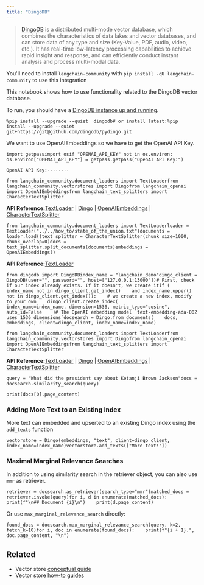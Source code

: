 ```yaml
---
title: "DingoDB"
---
```


> [DingoDB](https://dingodb.readthedocs.io/en/latest/) is a distributed multi-mode vector database, which combines the characteristics of data lakes and vector databases, and can store data of any type and size (Key-Value, PDF, audio, video, etc.). It has real-time low-latency processing capabilities to achieve rapid insight and response, and can efficiently conduct instant analysis and process multi-modal data.

You'll need to install `langchain-community` with `pip install -qU langchain-community` to use this integration

This notebook shows how to use functionality related to the DingoDB vector database.

To run, you should have a [DingoDB instance up and running](https://github.com/dingodb/dingo-deploy/blob/main/README.md).

```
%pip install --upgrade --quiet  dingodb# or install latest:%pip install --upgrade --quiet  git+https://git@github.com/dingodb/pydingo.git
```

We want to use OpenAIEmbeddings so we have to get the OpenAI API Key.

```
import getpassimport osif "OPENAI_API_KEY" not in os.environ:    os.environ["OPENAI_API_KEY"] = getpass.getpass("OpenAI API Key:")
```

```
OpenAI API Key:········
```

```
from langchain_community.document_loaders import TextLoaderfrom langchain_community.vectorstores import Dingofrom langchain_openai import OpenAIEmbeddingsfrom langchain_text_splitters import CharacterTextSplitter
```

**API Reference:**[TextLoader](https://python.langchain.com/api_reference/community/document_loaders/langchain_community.document_loaders.text.TextLoader.html) | [Dingo](https://python.langchain.com/api_reference/community/vectorstores/langchain_community.vectorstores.dingo.Dingo.html) | [OpenAIEmbeddings](https://python.langchain.com/api_reference/openai/embeddings/langchain_openai.embeddings.base.OpenAIEmbeddings.html) | [CharacterTextSplitter](https://python.langchain.com/api_reference/text_splitters/character/langchain_text_splitters.character.CharacterTextSplitter.html)

```
from langchain_community.document_loaders import TextLoaderloader = TextLoader("../../how_to/state_of_the_union.txt")documents = loader.load()text_splitter = CharacterTextSplitter(chunk_size=1000, chunk_overlap=0)docs = text_splitter.split_documents(documents)embeddings = OpenAIEmbeddings()
```

**API Reference:**[TextLoader](https://python.langchain.com/api_reference/community/document_loaders/langchain_community.document_loaders.text.TextLoader.html)

```
from dingodb import DingoDBindex_name = "langchain_demo"dingo_client = DingoDB(user="", password="", host=["127.0.0.1:13000"])# First, check if our index already exists. If it doesn't, we create itif (    index_name not in dingo_client.get_index()    and index_name.upper() not in dingo_client.get_index()):    # we create a new index, modify to your own    dingo_client.create_index(        index_name=index_name, dimension=1536, metric_type="cosine", auto_id=False    )# The OpenAI embedding model `text-embedding-ada-002 uses 1536 dimensions`docsearch = Dingo.from_documents(    docs, embeddings, client=dingo_client, index_name=index_name)
```

```
from langchain_community.document_loaders import TextLoaderfrom langchain_community.vectorstores import Dingofrom langchain_openai import OpenAIEmbeddingsfrom langchain_text_splitters import CharacterTextSplitter
```

**API Reference:**[TextLoader](https://python.langchain.com/api_reference/community/document_loaders/langchain_community.document_loaders.text.TextLoader.html) | [Dingo](https://python.langchain.com/api_reference/community/vectorstores/langchain_community.vectorstores.dingo.Dingo.html) | [OpenAIEmbeddings](https://python.langchain.com/api_reference/openai/embeddings/langchain_openai.embeddings.base.OpenAIEmbeddings.html) | [CharacterTextSplitter](https://python.langchain.com/api_reference/text_splitters/character/langchain_text_splitters.character.CharacterTextSplitter.html)

```
query = "What did the president say about Ketanji Brown Jackson"docs = docsearch.similarity_search(query)
```

```
print(docs[0].page_content)
```

### Adding More Text to an Existing Index

More text can embedded and upserted to an existing Dingo index using the `add_texts` function

```
vectorstore = Dingo(embeddings, "text", client=dingo_client, index_name=index_name)vectorstore.add_texts(["More text!"])
```

### Maximal Marginal Relevance Searches

In addition to using similarity search in the retriever object, you can also use `mmr` as retriever.

```
retriever = docsearch.as_retriever(search_type="mmr")matched_docs = retriever.invoke(query)for i, d in enumerate(matched_docs):    print(f"\n## Document {i}\n")    print(d.page_content)
```

Or use `max_marginal_relevance_search` directly:

```
found_docs = docsearch.max_marginal_relevance_search(query, k=2, fetch_k=10)for i, doc in enumerate(found_docs):    print(f"{i + 1}.", doc.page_content, "\n")
```

## Related

* Vector store [conceptual guide](/src/oss/concepts/vectorstores)
* Vector store [how-to guides](/src/oss/how_to/#vector-stores)
